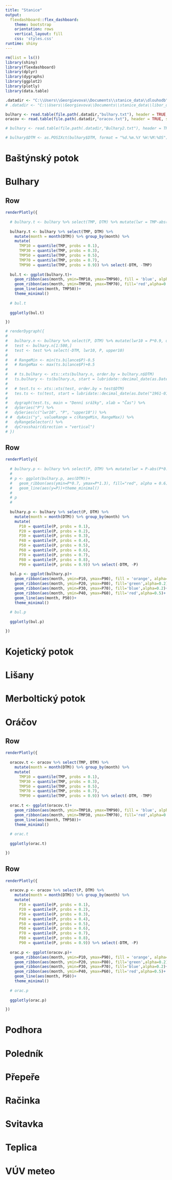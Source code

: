 ---
title: "Stanice"
output: 
  flexdashboard::flex_dashboard:
    theme: bootstrap
    orientation: rows
    vertical_layout: fill
    css: 'styles.css'
runtime: shiny
---

```{r global, include=FALSE}
rm(list = ls())
library(shiny)
library(flexdashboard)
library(dplyr)
library(dygraphs)
library(ggplot2)
library(plotly)
library(data.table)

.datadir <- "C:\\Users\\Georgievova\\Documents\\stanice_data\\dlouhodb"
# .datadir <- "C:\\Users\\Georgievova\\Documents\\stanice_data\\libor_d_new"

bulhary <- read.table(file.path(.datadir,"bulhary.txt"), header = TRUE, sep = "", colClasses = c("Date", "numeric", "numeric"))
oracov <- read.table(file.path(.datadir,"oracov.txt"), header = TRUE, sep = "", colClasses = c("Date", "numeric", "numeric"))

# bulhary <- read.table(file.path(.datadir,"Bulhary2.txt"), header = TRUE, sep = ";", col.names = c("DTM", "P10m", "P1h", "P24h"), dec=",", colClasses = c("factor", "numeric", "numeric", "numeric"))

# bulhary$DTM <- as.POSIXct(bulhary$DTM, format = "%d.%m.%Y %H:%M:%OS")

```

Baštýnský potok
===================================== 

Bulhary
===================================== 

Row 
-------------------------------------

```{r}
renderPlotly({
  
  # bulhary.t <- bulhary %>% select(TMP, DTM) %>% mutate(lwr = TMP-abs(TMP*0.5), uppr = TMP+abs(TMP*0.5))
  
  bulhary.t <- bulhary %>% select(TMP, DTM) %>% 
    mutate(month = month(DTM)) %>% group_by(month) %>% 
    mutate(
      TMP10 = quantile(TMP, probs = 0.1), 
      TMP30 = quantile(TMP, probs = 0.3),
      TMP50 = quantile(TMP, probs = 0.5),
      TMP70 = quantile(TMP, probs = 0.7),
      TMP90 = quantile(TMP, probs = 0.9)) %>% select(-DTM, -TMP)
  
  bul.t <- ggplot(bulhary.t)+
    geom_ribbon(aes(month, ymin=TMP10, ymax=TMP90), fill = 'blue', alpha=0.1)+
    geom_ribbon(aes(month, ymin=TMP30, ymax=TMP70), fill='red',alpha=0.1)+
    geom_line(aes(month, TMP50))+
    theme_minimal()
  
  # bul.t
  
  ggplotly(bul.t)

})
```


```{r}
# renderDygraph({
#   
#   bulhary.n <- bulhary %>% select(P, DTM) %>% mutate(lwr10 = P*0.9, upper10 = P*1.1)
#   test <- bulhary.n[1:500,]
#   test <- test %>% select(-DTM, lwr10, P, upper10)
# 
#   # RangeMin <- min(ts.bilance$P)-0.5
#   # RangeMax <- max(ts.bilance$P)+0.5
#   
#   # ts.bulhary <- xts::xts(bulhary.n, order.by = bulhary.n$DTM)
#   ts.bulhary <- ts(bulhary.n, start = lubridate::decimal_date(as.Date("1961-01-01")), frequency = 1)
# 
#   # test.ts <- xts::xts(test, order.by = test$DTM)
#   tes.ts <- ts(test, start = lubridate::decimal_date(as.Date("1961-01-01")), frequency = 1)
#   
#   dygraph(test.ts, main = "Denní srážky", xlab = "Čas") %>%
#   dySeries("P") %>% 
#   dySeries(c("lwr10", "P", "upper10")) %>% 
# #  dyAxis("y", valueRange = c(RangeMin, RangeMax)) %>%  
#   dyRangeSelector() %>% 
#   dyCrosshair(direction = "vertical")
# })

```

Row 
-------------------------------------

```{r}
renderPlotly({
  
  # bulhary.p <- bulhary %>% select(P, DTM) %>% mutate(lwr = P-abs(P*0.3), uppr = P+abs(P*0.3))
  # 
  # p <- ggplot(bulhary.p, aes(DTM))+
  #   geom_ribbon(aes(ymin=P*0.7, ymax=P*1.3), fill="red", alpha = 0.6)+
  #   geom_line(aes(y=P))+theme_minimal()
  # 
  # p
  # 
  
  bulhary.p <- bulhary %>% select(P, DTM) %>% 
    mutate(month = month(DTM)) %>% group_by(month) %>% 
    mutate(
      P10 = quantile(P, probs = 0.1), 
      P20 = quantile(P, probs = 0.2),
      P30 = quantile(P, probs = 0.3),
      P40 = quantile(P, probs = 0.4),
      P50 = quantile(P, probs = 0.5),
      P60 = quantile(P, probs = 0.6),
      P70 = quantile(P, probs = 0.7),
      P80 = quantile(P, probs = 0.8),
      P90 = quantile(P, probs = 0.9)) %>% select(-DTM, -P)
  
  bul.p <- ggplot(bulhary.p)+
    geom_ribbon(aes(month, ymin=P10, ymax=P90), fill = 'orange', alpha=0.2)+
    geom_ribbon(aes(month, ymin=P20, ymax=P80), fill='green',alpha=0.2)+
    geom_ribbon(aes(month, ymin=P30, ymax=P70), fill='blue',alpha=0.2)+
    geom_ribbon(aes(month, ymin=P40, ymax=P60), fill='red',alpha=0.5)+
    geom_line(aes(month, P50))+
    theme_minimal()
  
  # bul.p
  
  ggplotly(bul.p)

})

```


Kojetický potok
===================================== 


Lišany
===================================== 


Merboltický potok
===================================== 


Oráčov
===================================== 

Row 
-------------------------------------

```{r}
renderPlotly({
  
  oracov.t <- oracov %>% select(TMP, DTM) %>% 
    mutate(month = month(DTM)) %>% group_by(month) %>% 
    mutate(
      TMP10 = quantile(TMP, probs = 0.1), 
      TMP30 = quantile(TMP, probs = 0.3),
      TMP50 = quantile(TMP, probs = 0.5),
      TMP70 = quantile(TMP, probs = 0.7),
      TMP90 = quantile(TMP, probs = 0.9)) %>% select(-DTM, -TMP)
  
  orac.t <- ggplot(oracov.t)+
    geom_ribbon(aes(month, ymin=TMP10, ymax=TMP90), fill = 'blue', alpha=0.1)+
    geom_ribbon(aes(month, ymin=TMP30, ymax=TMP70), fill='red',alpha=0.1)+
    geom_line(aes(month, TMP50))+
    theme_minimal()
  
  # orac.t
  
  ggplotly(orac.t)

})
```


Row 
-------------------------------------

```{r}
renderPlotly({
  
  oracov.p <- oracov %>% select(P, DTM) %>% 
    mutate(month = month(DTM)) %>% group_by(month) %>% 
    mutate(
      P10 = quantile(P, probs = 0.1), 
      P20 = quantile(P, probs = 0.2),
      P30 = quantile(P, probs = 0.3),
      P40 = quantile(P, probs = 0.4),
      P50 = quantile(P, probs = 0.5),
      P60 = quantile(P, probs = 0.6),
      P70 = quantile(P, probs = 0.7),
      P80 = quantile(P, probs = 0.8),
      P90 = quantile(P, probs = 0.9)) %>% select(-DTM, -P)
  
  orac.p <- ggplot(oracov.p)+
    geom_ribbon(aes(month, ymin=P10, ymax=P90), fill = 'orange', alpha=0.2)+
    geom_ribbon(aes(month, ymin=P20, ymax=P80), fill='green',alpha=0.2)+
    geom_ribbon(aes(month, ymin=P30, ymax=P70), fill='blue',alpha=0.2)+
    geom_ribbon(aes(month, ymin=P40, ymax=P60), fill='red',alpha=0.5)+
    geom_line(aes(month, P50))+
    theme_minimal()
  
  # orac.p
  
  ggplotly(orac.p)

})

```


Podhora
===================================== 

Poledník
===================================== 

Přepeře
===================================== 

Račinka
===================================== 


Svitavka
=====================================


Teplica
=====================================


VÚV meteo
=====================================
